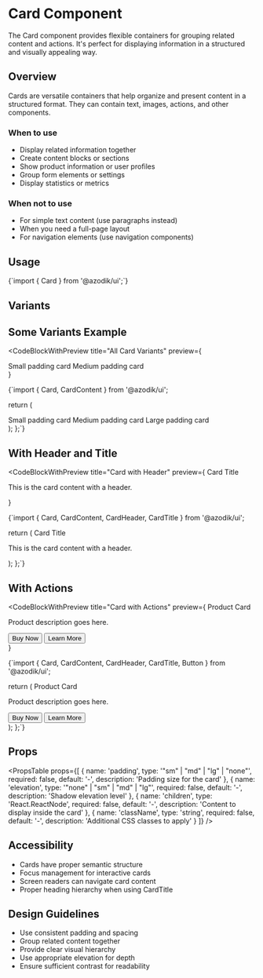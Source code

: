 
# Card Component

The Card component provides flexible containers for grouping related content and actions. It's perfect for displaying information in a structured and visually appealing way.

## Overview

Cards are versatile containers that help organize and present content in a structured format. They can contain text, images, actions, and other components.

### When to use
- Display related information together
- Create content blocks or sections
- Show product information or user profiles
- Group form elements or settings
- Display statistics or metrics

### When not to use
- For simple text content (use paragraphs instead)
- When you need a full-page layout
- For navigation elements (use navigation components)

## Usage

<CodeBlock language="tsx">
{`import { Card } from '@azodik/ui';`}
</CodeBlock>

## Variants

<ComponentRenderer componentName="card" />

## Some Variants Example

<CodeBlockWithPreview 
  title="All Card Variants"
  preview={
    <div className="space-y-4">
      <Card padding="sm">
        <CardContent>Small padding card</CardContent>
      </Card>
      <Card padding="md">
        <CardContent>Medium padding card</CardContent>
      </Card>
    </div>
  }
>
{`import { Card, CardContent } from '@azodik/ui';

  return (
    <div className="space-y-4">
      <Card padding="sm">
        <CardContent>Small padding card</CardContent>
      </Card>
      <Card padding="md">
        <CardContent>Medium padding card</CardContent>
      </Card>
      <Card padding="lg">
        <CardContent>Large padding card</CardContent>
      </Card>
    </div>
  );
};`}
</CodeBlockWithPreview>

## With Header and Title

<CodeBlockWithPreview 
  title="Card with Header"
  preview={
    <Card>
      <CardHeader>
        <CardTitle>Card Title</CardTitle>
      </CardHeader>
      <CardContent>
        <p>This is the card content with a header.</p>
      </CardContent>
    </Card>
  }
>
{`import { Card, CardContent, CardHeader, CardTitle } from '@azodik/ui';

  return (
    <Card>
      <CardHeader>
        <CardTitle>Card Title</CardTitle>
      </CardHeader>
      <CardContent>
        <p>This is the card content with a header.</p>
      </CardContent>
    </Card>
  );
};`}
</CodeBlockWithPreview>

## With Actions

<CodeBlockWithPreview 
  title="Card with Actions"
  preview={
    <Card>
      <CardHeader>
        <CardTitle>Product Card</CardTitle>
      </CardHeader>
      <CardContent>
        <p>Product description goes here.</p>
        <div className="flex gap-2 mt-4">
          <button className="px-4 py-2 bg-blue-500 text-white rounded">Buy Now</button>
          <button className="px-4 py-2 border border-gray-300 rounded">Learn More</button>
        </div>
      </CardContent>
    </Card>
  }
>
{`import { Card, CardContent, CardHeader, CardTitle, Button } from '@azodik/ui';

  return (
    <Card>
      <CardHeader>
        <CardTitle>Product Card</CardTitle>
      </CardHeader>
      <CardContent>
        <p>Product description goes here.</p>
        <div className="flex gap-2 mt-4">
          <Button variant="primary">Buy Now</Button>
          <Button variant="outline">Learn More</Button>
        </div>
      </CardContent>
    </Card>
  );
};`}
</CodeBlockWithPreview>

## Props

<PropsTable props={[
  {
    name: 'padding',
    type: '"sm" | "md" | "lg" | "none"',
    required: false,
    default: '-',
    description: 'Padding size for the card'
  },
  {
    name: 'elevation',
    type: '"none" | "sm" | "md" | "lg"',
    required: false,
    default: '-',
    description: 'Shadow elevation level'
  },
  {
    name: 'children',
    type: 'React.ReactNode',
    required: false,
    default: '-',
    description: 'Content to display inside the card'
  },
  {
    name: 'className',
    type: 'string',
    required: false,
    default: '-',
    description: 'Additional CSS classes to apply'
  }
]} />

## Accessibility

- Cards have proper semantic structure
- Focus management for interactive cards
- Screen readers can navigate card content
- Proper heading hierarchy when using CardTitle

## Design Guidelines

- Use consistent padding and spacing
- Group related content together
- Provide clear visual hierarchy
- Use appropriate elevation for depth
- Ensure sufficient contrast for readability
